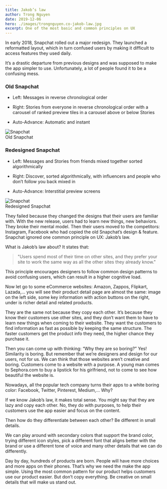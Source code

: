 ```yaml
---
title: Jakob’s law
author: Trong Nguyen
date: 2019-12-06
hero: ./images/trongnguyen.co-jakob-law.jpg
excerpt: One of the most basic and common principles on UX
---
```


In early 2018, Snapchat rolled out a major redesign. They launched a reformatted layout, which in turn confused users by making it difficult to access features they used daily.

It’s a drastic departure from previous designs and was supposed to make the app simpler to use. Unfortunately, a lot of people found it to be a confusing mess.

### Old Snapchat

* Left: Messages in reverse chronological order

* Right: Stories from everyone in reverse chronological order with a carousel of ranked preview tiles in a carousel above or below Stories

* Auto-Advance: Automatic and instant

<div class="Image__Small">
  <img src="./images/jakob-1.jpg" alt="Snapchat" />
  <figcaption>Old Snapchat</figcaption>
</div>

### Redesigned Snapchat

* Left: Messages and Stories from friends mixed together sorted algorithmically

* Right: Discover, sorted algorithmically, with influencers and people who don’t follow you back mixed in

* Auto-Advance: Interstitial preview screens

<div class="Image__Small">
  <img src="./images/jakob-2.jpg" alt="Snapchat" />
  <figcaption>Redesigned Snapchat</figcaption>
</div>



They failed because they changed the designs that their users are familiar with. With the new release, users had to learn new things, new behaviors. They broke their mental model. Then their users moved to the competitors: Instagram, Facebook who had copied the old Snapchat’s design & feature.
Snapchat ignored one common principle on UX: Jakob’s law.

What is Jakob’s law about? It states that:

> "Users spend most of their time on other sites, and they prefer your site to work the same way as all the other sites they already know."

This principle encourages designers to follow common design patterns to avoid confusing users, which can result in a higher cognitive load.

Now let go to some eCommerce websites: Amazon, Zappos, Flipkart, Lazada,… you will see their product detail page are almost the same: image on the left side, some key information with action buttons on the right, under is richer detail and related products.

They are the same not because they copy each other. It’s because they know their customers use other sites, and they don’t want them to have to learn new things when coming to their website. They want the customers to find information as fast as possible by keeping the same structure. The faster customers get the product info they need, the higher chance they purchase it.

Then you can come up with thinking: “Why they are so boring?”
Yes! Similarity is boring. But remember that we’re designers and design for our users, not for us. We can think that those websites aren’t creative and boring. Customers come to a website with a purpose. A young man comes to Sephora.com to buy a lipstick for his girlfriend, not to come to see how beautiful the website is.

Nowadays, all the popular tech company turns their apps to a white boring color: Facebook, Twitter, Pinterest, Medium,… Why?

If we know Jakob’s law, it makes total sense. You might say that they are lazy and copy each other. No, they do with purposes, to help their customers use the app easier and focus on the content.

Then how do they differentiate between each other? Be different in small details.

We can play around with secondary colors that support the brand color, trying different icon styles, pick a different font that aligns better with the brand or use a different tone of voice and many other details that we can do differently.

Day by day, hundreds of products are born. People will have more choices and more apps on their phones. That’s why we need the make the app simple. Using the most common pattern for our product helps customers use our product easier. But don’t copy everything. Be creative on small details that will make us stand out.
